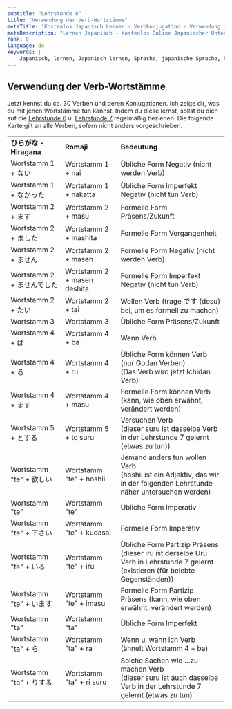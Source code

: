 ```yaml
---
subtitle: "Lehrstunde 8"
title: "Verwendung der Verb-Wortstämme"
metaTitle: "Kostenlos Japanisch Lernen - Verbkonjugation - Verwendung der Verb-Wortst�mme - Lernen die japanische Sprache online kostenlos!"
metaDescription: "Lernen Japanisch - Kostenlos Online Japanischer Unterricht!"
rank: 8
language: de
keywords: |
    Japanisch, lernen, Japanisch lernen, Sprache, japanische Sprache, kostenlos, Unterricht, Japanisch, lernen, Japanisch lernen, Sprache, japanische Sprache, gratis, Unterricht, Japanisch, lernen, Japanisch lernen, Sprache, japanische Sprache, kostenlos, Unterricht, Japanisch, lernen, Japanisch lernen, Sprache, japanische Sprache, gratis, Unterricht, Japanisch, lernen, Japanisch lernen, Sprache, japanische Sprache, kostenlos, Unterricht, Japanisch, lernen, Japanisch lernen, Sprache, japanische Sprache, gratis, Unterricht, Japanisch, lernen, Japanisch lernen, Sprache, japanische Sprache, kostenlos, Unterricht, Japanisch, lernen, Japanisch lernen, Sprache, japanische Sprache, gratis, Unterricht, online, online Japanisch, online japanischer Unterricht, einfach
---
```


## Verwendung der Verb-Wortstämme

Jetzt kennst du ca. 30 Verben und deren Konjugationen. Ich zeige dir, was du mit jenen Wortstämme tun kannst. Indem du diese lernst, sollst du dich auf die [Lehrstunde 6](/de/verbkonjugation/) u. [Lehrstunde 7](/de/verbkonjugation-fortsetzung/) regelmäßig beziehen. Die folgende Karte gilt an alle Verben, sofern nicht anders vorgeschrieben.

<table>
<tbody>
<tr>
<td><strong>ひらがな - Hiragana</strong></td>
<td><strong>Romaji</strong></td>
<td><strong>Bedeutung</strong></td>
</tr>
<tr>
<td>Wortstamm 1 + ない</td>
<td>Wortstamm 1 + nai</td>
<td>&Uuml;bliche Form Negativ (nicht werden Verb)</td>
</tr>
<tr>
<td>Wortstamm 1 + なかった</td>
<td>Wortstamm 1 + nakatta</td>
<td>&Uuml;bliche Form Imperfekt Negativ (nicht tun Verb)</td>
</tr>
<tr>
<td>Wortstamm 2 + ます</td>
<td>Wortstamm 2 + masu</td>
<td>Formelle Form Pr&auml;sens/Zukunft</td>
</tr>
<tr>
<td>Wortstamm 2 + ました</td>
<td>Wortstamm 2 + mashita</td>
<td>Formelle Form Vergangenheit</td>
</tr>
<tr>
<td>Wortstamm 2 + ません</td>
<td>Wortstamm 2 + masen</td>
<td>Formelle Form Negativ (nicht werden Verb)</td>
</tr>
<tr>
<td>Wortstamm 2 + ませんでした</td>
<td>Wortstamm 2 + masen deshita</td>
<td>Formelle Form Imperfekt Negativ (nicht tun Verb)</td>
</tr>
<tr>
<td>Wortstamm 2 + たい</td>
<td>Wortstamm 2 + tai</td>
<td>Wollen Verb (trage です (desu) bei, um es formell zu machen)</td>
</tr>
<tr>
<td>Wortstamm 3</td>
<td>Wortstamm 3</td>
<td>&Uuml;bliche Form Pr&auml;sens/Zukunft</td>
</tr>
<tr>
<td>Wortstamm 4 + ば</td>
<td>Wortstamm 4 + ba</td>
<td>Wenn Verb</td>
</tr>
<tr>
<td>Wortstamm 4 + る</td>
<td>Wortstamm 4 + ru</td>
<td>&Uuml;bliche Form k&ouml;nnen Verb (nur Godan Verben)<br />(Das Verb wird jetzt Ichidan Verb)</td>
</tr>
<tr>
<td>Wortstamm 4 + ます</td>
<td>Wortstamm 4 + masu</td>
<td>Formelle Form k&ouml;nnen Verb (kann, wie oben erw&auml;hnt, ver&auml;ndert werden)</td>
</tr>
<tr>
<td>Wortstamm 5 + とする</td>
<td>Wortstamm 5 + to suru</td>
<td>Versuchen Verb<br />(dieser suru ist dasselbe Verb in der Lehrstunde 7 gelernt (etwas zu tun))</td>
</tr>
<tr>
<td>Wortstamm "te" + 欲しい</td>
<td>Wortstamm "te" + hoshii</td>
<td>Jemand anders tun wollen Verb<br />(hoshii ist ein Adjektiv, das wir in der folgenden Lehrstunde n&auml;her untersuchen werden)</td>
</tr>
<tr>
<td>Wortstamm "te"</td>
<td>Wortstamm "te"</td>
<td>&Uuml;bliche Form Imperativ</td>
</tr>
<tr>
<td>Wortstamm "te" + 下さい</td>
<td>Wortstamm "te" + kudasai</td>
<td>Formelle Form Imperativ</td>
</tr>
<tr>
<td>Wortstamm "te" + いる</td>
<td>Wortstamm "te" + iru</td>
<td>&Uuml;bliche Form Partizip Pr&auml;sens <br />(dieser iru ist derselbe Uru Verb in Lehrstunde 7 gelernt (existieren (f&uuml;r belebte Gegenst&auml;nden))</td>
</tr>
<tr>
<td>Wortstamm "te" + います</td>
<td>Wortstamm "te" + imasu</td>
<td>Formelle Form Partizip Pr&auml;sens (kann, wie oben erw&auml;hnt, ver&auml;ndert werden)</td>
</tr>
<tr>
<td>Wortstamm "ta"</td>
<td>Wortstamm "ta"</td>
<td>&Uuml;bliche Form Imperfekt</td>
</tr>
<tr>
<td>Wortstamm "ta" + ら</td>
<td>Wortstamm "ta" + ra</td>
<td>Wenn u. wann ich Verb<br />(&auml;hnelt Wortstamm 4 + ba)</td>
</tr>
<tr>
<td>Wortstamm "ta" + りする</td>
<td>Wortstamm "ta" + ri suru</td>
<td>Solche Sachen wie &hellip;zu machen Verb<br />(dieser suru ist auch dasselbe Verb in der Lehrstunde 7 gelernt (etwas zu tun)</td>
</tr>
</tbody>
</table>